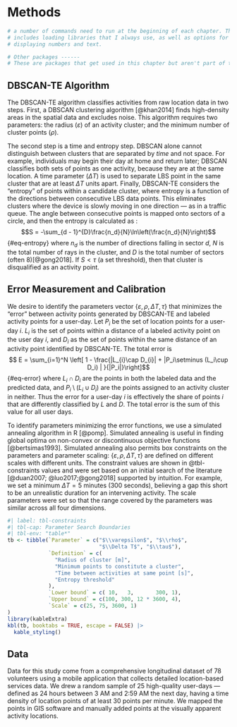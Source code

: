 # Methods

```r
# a number of commands need to run at the beginning of each chapter. This
# includes loading libraries that I always use, as well as options for 
# displaying numbers and text.
```

```r
# Other packages ------
# These are packages that get used in this chapter but aren't part of the default set.

```

## DBSCAN-TE Algorithm
The DBSCAN-TE algorithm classifies activities from raw location data in two steps.
First, a DBSCAN clustering algorithm [@khan2014] finds high-density areas in the
spatial data and excludes noise. This algorithm requires two
parameters: the radius ($\varepsilon$) of an activity cluster; and the minimum
number of cluster points ($\rho$).

The second step is a time and entropy step. DBSCAN alone 
cannot distinguish between clusters that are separated by *time* and not
space. For example, individuals may begin their day at home and return later; 
DBSCAN classifies both sets of points as one activity, because they are at the same location.
A time parameter ($\Delta T$) is used to separate LBS point in the same cluster that are
at least $\Delta T$ units apart. Finally, DBSCAN-TE considers the "entropy" of
points within a candidate cluster, where entropy is a function of the directions
between consecutive LBS data points. This eliminates clusters
where the device is slowly moving in one direction --- as in a traffic queue.
The angle between consecutive points is mapped onto sectors
of a circle, and then the entropy is calculated as :
$$S = -\sum_{d - 1}^{D}\frac{n_d}{N}\ln\left(\frac{n_d}{N}\right)$${#eq-entropy}
where $n_d$ is the number of directions falling in sector $d$, $N$ is the total
number of rays in the cluster, and $D$ is the total number of
sectors (often $8$)[@gong2018]. If $S<\tau$ (a set threshold), then that cluster is
disqualified as an activity point.

## Error Measurement and Calibration

We desire to identify the parameters vector $\{\varepsilon, \rho, \Delta T, \tau\}$
that minimizes the "error" between activity points generated by DBSCAN-TE 
and labeled activity points for a user-day. 
Let $P_i$ be the set of location points for a user-day $i$.
$L_i$ is the set of points within a distance of a labeled
activity point on the user day $i$, and $D_i$ as the set of points within the same
distance of an activity point identified by DBSCAN-TE. 
The total error is
$$ E = \sum_{i=1}^N \left[ 1 - \frac{|L_{i}\cap D_{i}| + |P_i\setminus (L_i\cup D_i) | }{|P_i|}\right]$${#eq-error}
where $L_i\cap D_i$ are the points in both
the labeled data and the predicted data, and $P_i\setminus (L_i\cup D_i)$ are the 
points assigned to an activity cluster in neither.
Thus the error for a user-day $i$ is effectively the share of points $i$ that 
are differently classified by $L$ and $D$. The total error is
the sum of this value for all user days.

To identify parameters minimizing the error functions, we use a simulated 
annealing algorithm in R [@pomp]. Simulated annealing is useful
in finding global optima on non-convex or discontinuous objective functions 
[@bertsimas1993]. Simulated annealing also permits box constraints on the 
parameters and parameter scaling: 
$\{\varepsilon, \rho, \Delta T, \tau\}$ are defined on different scales with 
different units. The constraint values are shown in @tbl-constraints values and 
were set based on an initial search of the literature  [@duan2007;
@luo2017;@gong2018] supported by intuition. For example, we set a minimum
$\Delta T = 5$ minutes (300 seconds), believing a gap this short to be an
unrealistic duration for an intervening activity. The scale parameters were
set so that the range covered by the parameters was similar across 
all four dimensions.

```r
#| label: tbl-constraints
#| tbl-cap: Parameter Search Boundaries
#| tbl-env: "table*"
tb <- tibble(`Parameter` = c("$\\varepsilon$", "$\\rho$", 
                             "$\\Delta T$", "$\\tau$"),
             `Definition` = c(
               "Radius of cluster [m]",
               "Minimum points to constitute a cluster",
               "Time between activities at same point [s]",
               "Entropy threshold"
             ),
             `Lower bound` = c( 10,   3,       300, 1),
             `Upper bound` = c(100, 300, 12 * 3600, 4),
             `Scale` = c(25, 75, 3600, 1)
) 
library(kableExtra)
kbl(tb, booktabs = TRUE, escape = FALSE) |> 
  kable_styling() 
```

## Data
Data for this study come from a comprehensive longitudinal dataset of 78
volunteers using a mobile application that collects detailed location-based
services data. We drew a random sample of 25 high-quality user-days --- defined
as 24 hours between 3 AM and 2:59 AM the next day, having a time density of
location points of at least 30 points per minute. We mapped the points in GIS
software and manually added points at the visually apparent activity locations.
